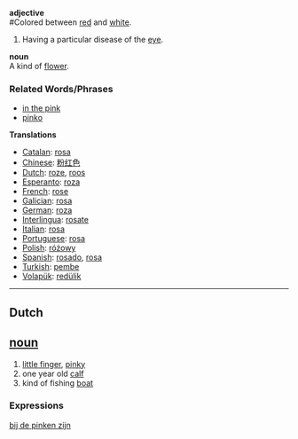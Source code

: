 '''adjective'''<br>
#Colored between [[red]] and [[white]].
#Having a particular disease of the [[eye]].

'''noun'''<br>
A kind of [[flower]].

===Related Words/Phrases===
*[[in the pink]]
*[[pinko]]

'''Translations'''

*[[Catalan]]: [[rosa]]
*[[Chinese]]: [[粉红色]]
*[[Dutch]]: [[roze]], [[roos]]
*[[Esperanto]]: [[roza]]
*[[French]]: [[rose]]
*[[Galician]]: [[rosa]]
*[[German]]: [[roza]]
*[[Interlingua]]: [[rosate]]
*[[Italian]]: [[rosa]]
*[[Portuguese]]: [[rosa]]
*[[Polish]]: [[różowy]]
*[[Spanish]]: [[rosado]], [[rosa]]
*[[Turkish]]: [[pembe]]
*[[Volapük]]: [[redülik]]

----
==Dutch==
== [[noun]] ==
#[[little finger]], [[pinky]]
#one year old [[calf]]
#kind of fishing [[boat]]

===Expressions===

[[bij de pinken zijn]]